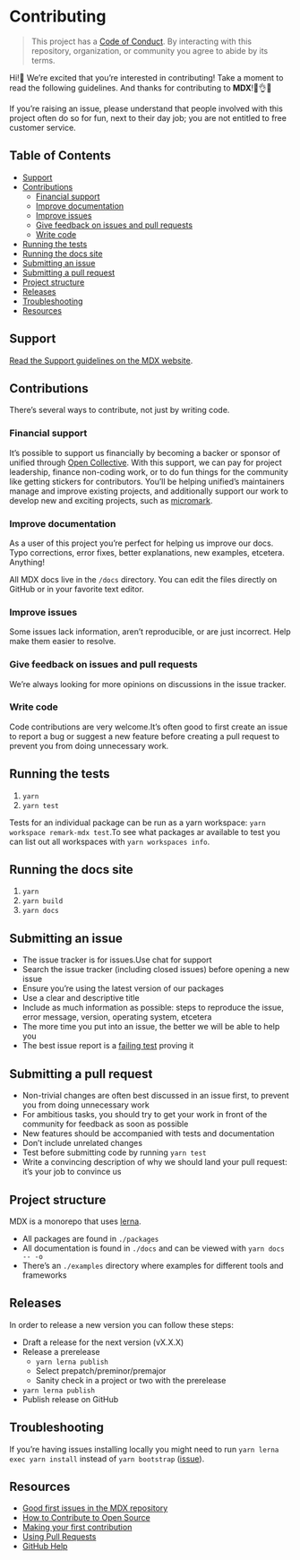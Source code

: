 # Contributing

> This project has a [Code of Conduct][coc].
> By interacting with this repository, organization, or community you agree to
> abide by its terms.

Hi!👋
We’re excited that you’re interested in contributing!
Take a moment to read the following guidelines.
And thanks for contributing to **MDX**!👏👌✨

If you’re raising an issue, please understand that people involved with this
project often do so for fun, next to their day job; you are not entitled to
free customer service.

## Table of Contents

- [Support](#support)
- [Contributions](#contributions)
  - [Financial support](#financial-support)
  - [Improve documentation](#improve-documentation)
  - [Improve issues](#improve-issues)
  - [Give feedback on issues and pull requests](#give-feedback-on-issues-and-pull-requests)
  - [Write code](#write-code)
- [Running the tests](#running-the-tests)
- [Running the docs site](#running-the-docs-site)
- [Submitting an issue](#submitting-an-issue)
- [Submitting a pull request](#submitting-a-pull-request)
- [Project structure](#project-structure)
- [Releases](#releases)
- [Troubleshooting](#troubleshooting)
- [Resources](#resources)

## Support

[Read the Support guidelines on the MDX website][support].

## Contributions

There’s several ways to contribute, not just by writing code.

### Financial support

It’s possible to support us financially by becoming a backer or sponsor of
unified through [Open Collective][collective].
With this support, we can pay for project leadership, finance non-coding work,
or to do fun things for the community like getting stickers for contributors.
You’ll be helping unified’s maintainers manage and improve existing projects,
and additionally support our work to develop new and exciting projects, such
as [micromark][].

### Improve documentation

As a user of this project you’re perfect for helping us improve our docs.
Typo corrections, error fixes, better explanations, new examples, etcetera.
Anything!

All MDX docs live in the `/docs` directory.
You can edit the files directly on GitHub or in your favorite text editor.

### Improve issues

Some issues lack information, aren’t reproducible, or are just incorrect.
Help make them easier to resolve.

### Give feedback on issues and pull requests

We’re always looking for more opinions on discussions in the issue tracker.

### Write code

Code contributions are very welcome.It’s often good to first create an issue
to report a bug or suggest a new feature before creating a pull request to
prevent you from doing unnecessary work.

## Running the tests

1.  `yarn`
2.  `yarn test`

Tests for an individual package can be run as a yarn workspace:
`yarn workspace remark-mdx test`.To see what packages ar available to test
you can list out all workspaces with `yarn workspaces info`.

## Running the docs site

1.  `yarn`
2.  `yarn build`
3.  `yarn docs`

## Submitting an issue

- The issue tracker is for issues.Use chat for support
- Search the issue tracker (including closed issues) before opening a new
  issue
- Ensure you’re using the latest version of our packages
- Use a clear and descriptive title
- Include as much information as possible: steps to reproduce the issue,
  error message, version, operating system, etcetera
- The more time you put into an issue, the better we will be able to help you
- The best issue report is a [failing test][unit-test] proving it

## Submitting a pull request

- Non-trivial changes are often best discussed in an issue first, to prevent
  you from doing unnecessary work
- For ambitious tasks, you should try to get your work in front of the
  community for feedback as soon as possible
- New features should be accompanied with tests and documentation
- Don’t include unrelated changes
- Test before submitting code by running `yarn test`
- Write a convincing description of why we should land your pull request:
  it’s your job to convince us

## Project structure

MDX is a monorepo that uses [lerna][].

- All packages are found in `./packages`
- All documentation is found in `./docs` and can be viewed with `yarn docs -- -o`
- There’s an `./examples` directory where examples for different tools and
  frameworks

## Releases

In order to release a new version you can follow these steps:

- Draft a release for the next version (vX.X.X)
- Release a prerelease
  - `yarn lerna publish`
  - Select prepatch/preminor/premajor
  - Sanity check in a project or two with the prerelease
- `yarn lerna publish`
- Publish release on GitHub

## Troubleshooting

If you’re having issues installing locally you might need to run
`yarn lerna exec yarn install` instead of `yarn bootstrap`
([issue][lerna-install]).

## Resources

- [Good first issues in the MDX repository](https://github.com/mdx-js/mdx/labels/good%20first%20issue%20👋)
- [How to Contribute to Open Source](https://opensource.guide/how-to-contribute/)
- [Making your first contribution](https://medium.com/@vadimdemedes/making-your-first-contribution-de6576ddb190)
- [Using Pull Requests](https://help.github.com/articles/about-pull-requests/)
- [GitHub Help](https://help.github.com)

[coc]: https://github.com/mdx-js/.github/blob/master/code-of-conduct.md
[support]: https://mdxjs.com/support
[unit-test]: https://twitter.com/sindresorhus/status/579306280495357953
[collective]: https://opencollective.com/unified
[micromark]: https://github.com/micromark/micromark
[lerna]: https://lernajs.io
[lerna-install]: https://github.com/lerna/lerna/issues/1457
